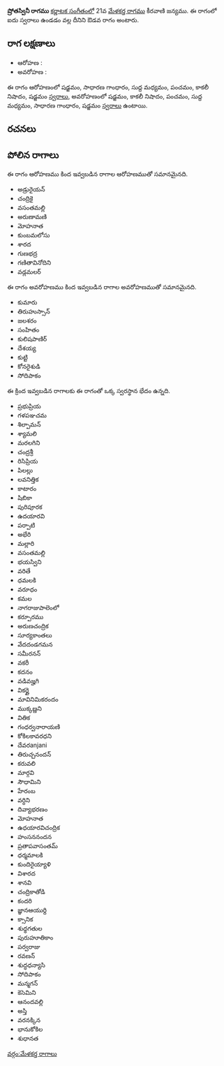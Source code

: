 {{Infobox ragam
	| name          	= ష్రోతస్వినీ
	| synonym	    	= 
	| mela          	= 
	| chakra        	= 
	| janaka        	= 
	| type          	= ఔడవ
	| arohanam      	= {{svaraC|S|G2|M1|P|N3|S'}} 
	| avarohanam    	= {{svaraC|S'|N3|P|M1|G2|S}}
	| jeeva         	=
	| chhaya        	=
	| nyasa         	=
	| vishesha      	= 
	| equivalent  		= 
}}
{{కర్ణాటక సంగీత రాగాలు}}
'''ష్రోతస్వినీ రాగము''' [[కర్ణాటక సంగీతం]]లో 21వ [[మేళకర్త రాగము]] కీరవాణి జన్యము.  ఈ రాగంలో ఐదు స్వరాలు ఉండడం వల్ల దీనిని ఔడవ రాగం అంటారు.


==రాగ లక్షణాలు==


* ఆరోహణ : {{svaraC|S|G2|M1|P|N3|S'}} 
* అవరోహణ : {{svaraC|S'|N3|P|M1|G2|S}}

ఈ రాగం ఆరోహణంలో షడ్జమం, సాధారణ గాంధారం, సుద్ద మధ్యమం, పంచమం, కాకలీ నిషాదం, షడ్జమం [[స్వరాలు]], అవరోహణంలో షడ్జమం, కాకలీ నిషాదం, పంచమం, సుద్ద మధ్యమం, సాధారణ గాంధారం, షడ్జమం [[స్వరాలు]] ఉంటాయి.

==రచనలు==



==పోలిన రాగాలు==
ఈ రాగం ఆరోహణము కింద ఇవ్వబడిన రాగాల ఆరోహణముతో సమానమైనది.
* అడ్రురైయన్
* చంద్రికై
* వసంతమల్లి
* అరుణామణి
* మోహనాత
* కుంబమలోసు
* శారద
* గుణభద్ర
* గణితావినోదిని
* వడ్లమలర్

ఈ రాగం అవరోహణము కింద ఇవ్వబడిన రాగాల అవరోహణముతో సమానమైనది.
* కుమారు
* తిరుహుస్సాన్
* జలశరం
* సంహితం
* కులిషపాణిర్
* దేశయ్య
* కుట్టి
* కోనరైశుడి
* సోదిపాకం

ఈ క్రింద ఇవ్వబడిన రాగాలకు ఈ రాగంతో ఒక్క స్వరస్థాన భేదం ఉన్నది.
* ప్రభుప్రియ
* గళపఞచమ
* శిల్పామన్
* శ్యామలి
* మరలగిని
* చంద్రశ్రీ
* రిసిప్రియ
* పిలల్లు
* లవనిత్తిక
* కాటారం
* షిబికా
* పురిపూరక
* ఉదయారవి
* పర్పాటి
* అభేరి
* మల్లారి
* వసంతమల్లి
* భయస్విని
* వరితే
* ధమలకి
* వరూధం
* కమల
* నాగరాజుపాలెంలో
* కర్పూరము
* అరుణచంద్రిక
* సూర్యకాంతలు
* వేదదండగమన
* సమీరనన్
* వకరీ
* కదనం
* వడివజ్హగి
* వికర్ణై
* మావినిమికరందం
* ముక్కణ్ణని
* వితిక
* గంధర్వనారాయణి
* కోకిలకావరధని
* దేవరanjani
* తిరుచ్చనందన్
* కరువలి
* మార్గవి
* సౌధామిని
* హేరంబ
* వర్ధిని
* దివ్యాభరణం
* మోహనాత
* ఉధయారవిచంద్రిక
* హంసననందన
* ప్రతాపవాసంతమ్
* ధర్మమాలకి
* కుందిరైయ్యాళి
* విశారద
* శానవి
* చంద్రికాతోడి
* కందరి
* జ్ఞానఆయుర్ది
* క్సానిక
* శుధ్ధగతుల
* పురుహూతికాం
* పర్వరాజు
* రవణన్
* శుద్ధధన్యాసి
* సోదిపాకం
* మన్మగన్
* కెసెమిని
* ఆనందవల్లి
* అస్తి
* వరనక్కిన
* భానుకోకిల
* శుధానత



[[వర్గం:మేళకర్త రాగాలు]]